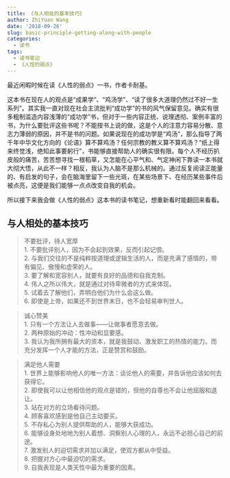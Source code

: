 ```yaml
---
title: 《与人相处的基本技巧》
author: ZhiYuan Wang
date: '2018-09-26'
slug: basic-principle-getting-along-with-people
categories:
  - 读书
tags:
  - 读书笔记
  - 《人性的弱点》
---
```


最近闲暇时候在读《人性的弱点》一书，作者卡耐基。

这本书在现在人的观点是“成果学”、“鸡汤学”、“读了很多大道理仍然过不好一生系列”。其实我一直对现在社会主流批判“成功学”的书的风气保留意见。确实有很多粗制滥造内容浅薄的“成功学”书，但对于一些内容正统、说理透彻、案例丰富的书，为什么要批评这些书呢？不能按书上说的做，这是个人的注意力容易分散、意志力薄弱的原因，并不是书的问题。如果说现在的成功学是“鸡汤”，那么指导了两千年中华文化方向的《论语》算不算鸡汤？任何宗教的教义算不算鸡汤？“纸上得来终觉浅，绝知此事要躬行”，书能够直接帮助人的确实很有限。每个人不经历扒皮般的痛苦，苦苦想寻找一根稻草，又怎能在心平气和、气定神闲下靠读一本书就大彻大悟，从此不一样？相反，我认为人脑不是那么机械的。通过反复阅读正能量的、有启发的句子，会在脑海里留下一些光斑，在某些场景下、在经历某些事件后被点亮，这便是我们能够一点点改变自我的机会。

所以接下来我会做《人性的弱点》这本书的读书笔记，想重新看时能翻回来看看。

## 与人相处的基本技巧

> 不要批评，待人宽厚  
	1. 不要批评别人，因为不会起到效果，反而引起记恨。  
	2. 与我们交往的不是纯粹按道理或逻辑生活的人，而是充满了感情的，带有偏见、傲慢和虚荣的人。  
	3. 要了解和宽容别人，就要有良好的品德和自我克制。  
	4. 伟人之所以伟大，就是通过对待卑微者的方式来体现。  
	5. 试着去了解他们，弄明白他们为什么会这么做。  
	6. 即使是上帝，如果还不到世界末日，也不会轻易审判世人。

> 诚心赞美  
	1. 只有一个方法让人去做事——让做事者愿意去做。  
	2. 两种原始的冲动：性冲动和显要感。  
	3. 我认为我所拥有最大的资本，就是我鼓动、激发职工的热情的能力。而充分发挥一个人才能的方法，正是赞赏和鼓励。

> 满足他人需要  
	1. 世界上能够影响他人的唯一方法：谈论他人的需要，并告诉他应该如何去获得它。  
	2. 即使我可以让他相信他的观点是错的，但他的自尊也不会让他屈服和退让。  
	3. 站在对方的立场看待问题。  
	4. 顾客喜欢感到是他自己主动要买。  
	5. 不存私心为别人提供帮助的人，能够大获成功。  
	6. 能够设身处地地为别人着想、洞察别人心理的人，永远不必担心自己的前途。  
	7. 激发别人的迫切需求并加以满足，使双方都从中受益。  
	8. 把握对方心中最迫切的需求。  
	9. 自我表现是人类天性中最为重要的因素。
